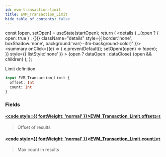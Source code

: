```yaml
---
id: evm-transaction-limit
title: EVM_Transaction_Limit
hide_table_of_contents: false
---
```







  const [open, setOpen] = useState(startOpen);
  return (
    <details {...(open ? { open: true } : {})} className="details" style={{ border:'none', boxShadow:'none', background:'var(--ifm-background-color)' }}>
      <summary
        onClick={(e) => {
          e.preventDefault();
          setOpen((open) => !open);
        }}
        style={{ listStyle:'none' }}
      >
      {open ? dataOpen : dataClose}
      </summary>
      {open && children}
    </details>
  );
};




Limit definition


```graphql
input EVM_Transaction_Limit {
  offset: Int
  count: Int
}
```




### Fields

#### [<code style={{ fontWeight: 'normal' }}>EVM_Transaction_Limit.<b>offset</b></code>](#)<Bullet />[`Int`](/docs/graphql-reference/scalars/int) <Badge class="secondary" text="scalar"/>
> Offset of results
> 

#### [<code style={{ fontWeight: 'normal' }}>EVM_Transaction_Limit.<b>count</b></code>](#)<Bullet />[`Int`](/docs/graphql-reference/scalars/int) <Badge class="secondary" text="scalar"/>
> Max count in results
> 



